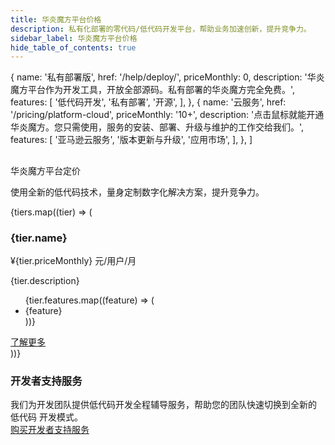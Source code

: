 ```yaml
---
title: 华炎魔方平台价格
description: 私有化部署的零代码/低代码开发平台，帮助业务加速创新，提升竞争力。
sidebar_label: 华炎魔方平台价格
hide_table_of_contents: true
---
```






  {
    name: '私有部署版',
    href: '/help/deploy/',
    priceMonthly: 0,
    description: '华炎魔方平台作为开发工具，开放全部源码。私有部署的华炎魔方完全免费。',
    features: [
      '低代码开发',
      '私有部署',
      '开源',
    ],
  },
  {
    name: '云服务',
    href: '/pricing/platform-cloud',
    priceMonthly: '10+',
    description: '点击鼠标就能开通华炎魔方。您只需使用，服务的安装、部署、升级与维护的工作交给我们。',
    features: [
      '亚马逊云服务',
      '版本更新与升级',
      '应用市场',
    ],
  },
]


<div className="bg-gray-900">
      <div className="pt-12 sm:pt-16 lg:pt-24">
        <div className="max-w-7xl mx-auto text-center px-4 sm:px-6 lg:px-8">
          <div className="max-w-3xl mx-auto space-y-2 lg:max-w-none">
            <h2 className="text-lg leading-6 font-semibold text-gray-300 uppercase tracking-wider"></h2>
            <p className="text-3xl font-extrabold text-white sm:text-4xl lg:text-5xl">
              华炎魔方平台定价
            </p>
            <p className="text-xl text-gray-300">
              使用全新的低代码技术，量身定制数字化解决方案，提升竞争力。
            </p>
          </div>
        </div>
      </div>
      <div className="mt-8 pb-12 bg-gray-50 sm:mt-12 sm:pb-16 lg:mt-16 lg:pb-24">
        <div className="relative">
          <div className="absolute inset-0 h-3/4 bg-gray-900" />
          <div className="relative z-10 max-w-7xl mx-auto px-4 sm:px-6 lg:px-8">
            <div className="max-w-md mx-auto space-y-4 lg:max-w-5xl lg:grid lg:grid-cols-2 lg:gap-5 lg:space-y-0">
              {tiers.map((tier) => (
                <div key={tier.name} className="flex flex-col rounded-lg shadow-lg overflow-hidden">
                  <div className="px-6 py-8 bg-white sm:p-10 sm:pb-6">
                    <div>
                      <h3
                        className="inline-flex px-4 py-1 rounded-full text-lg font-semibold tracking-wide uppercase bg-indigo-100 text-indigo-600"
                        id="tier-standard"
                      >{tier.name}</h3>
                    </div>
                    <div className="mt-4 flex items-baseline text-6xl font-extrabold">
                      ¥{tier.priceMonthly}
                      <span className="ml-1 text-2xl font-medium text-gray-500">元/用户/月</span>
                    </div>
                    <p className="mt-5 text-lg text-gray-500">{tier.description}</p>
                  </div>
                  <div className="flex-1 flex flex-col justify-between px-6 pt-6 pb-8 bg-gray-50 space-y-6 sm:p-10 sm:pt-6">
                    <ul className="space-y-4">
                      {tier.features.map((feature) => (
                        <li key={feature} className="flex items-start">
                          <div className="flex-shrink-0">
                            <CheckIcon className="h-6 w-6 text-green-500" aria-hidden="true" />
                          </div>
                          <span className="ml-3 text-base text-gray-700">{feature}</span>
                        </li>
                      ))}
                    </ul>
                    <div className="rounded-md shadow">
                      <a
                        href={tier.href}
                        className="flex items-center justify-center px-5 py-3 border border-transparent text-base font-medium rounded-md text-white bg-gray-800 hover:bg-gray-900"
                        aria-describedby="tier-standard"
                      >
                        了解更多
                      </a>
                    </div>
                  </div>
                </div>
              ))}
            </div>
          </div>
        </div>
        <div className="mt-4 relative max-w-7xl mx-auto px-4 sm:px-6 lg:px-8 lg:mt-5">
          <div className="max-w-md mx-auto lg:max-w-5xl">
            <div className="rounded-lg bg-gray-100 px-6 py-8 sm:p-10 lg:flex lg:items-center">
              <div className="flex-1">
                <div>
                  <h3 className="inline-flex px-4 py-1 rounded-full text-sm font-semibold tracking-wide uppercase bg-white text-gray-800">
                    开发者支持服务
                  </h3>
                </div>
                <div className="mt-4 text-lg text-gray-600">
                  我们为开发团队提供低代码开发全程辅导服务，帮助您的团队快速切换到全新的 <span className="font-semibold text-gray-900">低代码</span> 开发模式。 
                </div>
              </div>
              <div className="mt-6 rounded-md shadow lg:mt-0 lg:ml-10 lg:flex-shrink-0">
                <a
                  href="/pricing/support-developer"
                  className="flex items-center justify-center px-5 py-3 border border-transparent text-base font-medium rounded-md text-gray-900 bg-white hover:bg-gray-50"
                >
                  购买开发者支持服务
                </a>
              </div>
            </div>
          </div>
        </div>
      </div>
    </div>



<Customers/>
<FAQ/>
<Trial/>